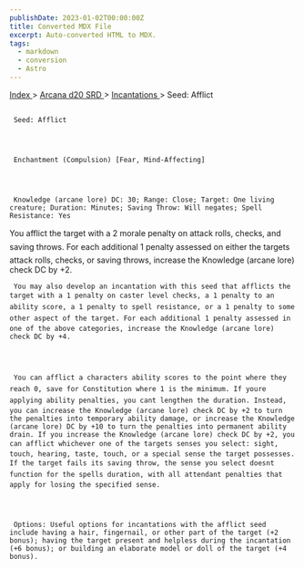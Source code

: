 ```yaml
---
publishDate: 2023-01-02T00:00:00Z
title: Converted MDX File
excerpt: Auto-converted HTML to MDX.
tags:
  - markdown
  - conversion
  - Astro
---
```


[
Index
](-index) >
[
Arcana d20 SRD
](arcana-d20-srd-index) >
[
Incantations
](arcana-d20-srd-incantations-index) > Seed: Afflict

##

     Seed: Afflict




     Enchantment (Compulsion) [Fear, Mind-Affecting]




     Knowledge (arcane lore) DC: 30; Range: Close; Target: One living creature; Duration: Minutes; Saving Throw: Will negates; Spell Resistance: Yes

You afflict the target with a 2 morale penalty on attack rolls, checks, and saving throws. For each additional 1 penalty assessed on either the targets attack rolls, checks, or saving throws, increase the Knowledge (arcane lore) check DC by +2.

     You may also develop an incantation with this seed that afflicts the target with a 1 penalty on caster level checks, a 1 penalty to an ability score, a 1 penalty to spell resistance, or a 1 penalty to some other aspect of the target. For each additional 1 penalty assessed in one of the above categories, increase the Knowledge (arcane lore) check DC by +4.




     You can afflict a characters ability scores to the point where they reach 0, save for Constitution where 1 is the minimum. If youre applying ability penalties, you cant lengthen the duration. Instead, you can increase the Knowledge (arcane lore) check DC by +2 to turn the penalties into temporary ability damage, or increase the Knowledge (arcane lore) DC by +10 to turn the penalties into permanent ability drain. If you increase the Knowledge (arcane lore) check DC by +2, you can afflict whichever one of the targets senses you select: sight, touch, hearing, taste, touch, or a special sense the target possesses. If the target fails its saving throw, the sense you select doesnt function for the spells duration, with all attendant penalties that apply for losing the specified sense.




     Options: Useful options for incantations with the afflict seed include having a hair, fingernail, or other part of the target (+2 bonus); having the target present and helpless during the incantation (+6 bonus); or building an elaborate model or doll of the target (+4 bonus).
